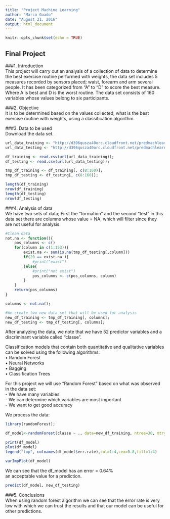 ```yaml
---
title: "Project Machine Learning"
author: "Marco Guado"
date: "August 21, 2016"
output: html_document
---
```


```r
knitr::opts_chunk$set(echo = TRUE)
```

## Final Project
  
###1. Introduction  
This project will carry out an analysis of a collection of data to determine the best exercise routine performed with weights, the data set includes 5 measures recorded by sensors placed; waist, forearm and arm several people. It has been categorized from "A" to "D" to score the best measure.
Where A is best and D is the worst routine. The data set consists of 160 variables whose values belong to six participants.  
  
###2. Objective  
It is to be determined based on the values collected, what is the best exercise routine with weights, using a classification algorithm.  
  
###3. Data to be used  
Download the data set.

```r
url_data_training <- "http://d396qusza40orc.cloudfront.net/predmachlearn/pml-training.csv";
url_data_testing <- "http://d396qusza40orc.cloudfront.net/predmachlearn/pml-testing.csv";

df_training <- read.csv(url(url_data_training));
df_testing <- read.csv(url(url_data_testing));

tmp_df_training <- df_training[, c(8:160)];
tmp_df_testing <- df_testing[, c(8:160)];

length(df_training)
nrow(df_training)
length(df_testing)
nrow(df_testing)


```
  
###4. Analysis of data  
We have two sets of data; First the "formation" and the second "test" in this data set there are columns whose value = NA, which will filter since they are not useful for analysis.
  
```r
#Clean data
not.na <- function(){
	pos_columns <- c()
	for(column in c(1:153)){
		exist.na <- sum(is.na(tmp_df_testing[,column]))
		if(20 == exist.na ){
			#print("exist")
		}else{
			#print("not exist")
			pos_columns <- c(pos_columns, column)
		}		
	}
	return(pos_columns)
}

columns <- not.na();

#We create two new data set that will be used for analysis
new_df_training <- tmp_df_training[, columns];
new_df_testing <- tmp_df_testing[, columns];
```
  
After analyzing the data, we note that we have 52 predictor variables and a discriminant variable called "classe".
  
Classification models that contain both quantitative and qualitative variables can be solved using the following algorithms:  
• Random Forest  
• Neural Networks  
• Bagging  
• Classification Trees  
  
For this project we will use "Random Forest" based on what was observed in the data set:  
- We have many variables  
- We can determine which variables are most important  
- We want to get good accuracy  
  
We process the data:
```r
library(randomForest);

df_model<-randomForest(classe ~ ., data=new_df_training, ntree=30, mtry=6, replace=T);

print(df_model)
plot(df_model)
legend("top", colnames(df_model$err.rate),col=1:4,cex=0.8,fill=1:4)

varImpPlot(df_model)
```

We can see that the df_model has an error = 0.64%  
an acceptable value for a prediction.  
  
```r
predict(df_model, new_df_testing)

```
  
###5. Conclusions  
When using random forest algorithm we can see that the error rate is very low with which we can trust the results and that our model can be useful for other predictions.

